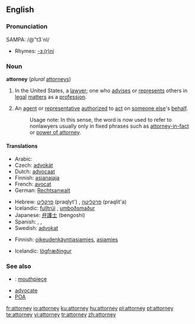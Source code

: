 ==English==

===Pronunciation===
SAMPA: /@"t3`nI/
*Rhymes: [[Rhymes:English:-ɜː(r)ni|-ɜː(r)ni]]

===Noun===
'''attorney''' (''plural'' [[attorneys]])

# {{law}} In the United States, a [[lawyer]]; one who [[advise]]s or [[represent]]s others in [[legal]] [[matter]]s as a [[profession]].
# An [[agent]] or [[representative]] [[authorize]]d to [[act]] on [[someone else]]'s [[behalf]].
#:Usage note:  In this sense, the word is now used to refer to nonlawyers usually only in fixed phrases such as [[attorney-in-fact]] or [[power of attorney]].

====Translations====
{{trans-top|lawyer}}
*Arabic: {{ARchar|[[محام|محامٍ]]}} {{IPAchar|(muħāmin)}} {{m}}
*Czech: [[advokát]] {{m}}
*Dutch: [[advocaat]] {{m|f}}
*Finnish: [[asianajaja]]
*French: [[avocat]] {{m}}
*German: [[Rechtsanwalt]] {{m}}
{{trans-mid}}
*Hebrew: [[פרקליט]] (praqlyt') {{m}}, [[פרקליטה]] (praqlit'a) {{f}}
*Icelandic: [[fulltrúi]] {{m}}, [[umboðsmaður]] {{m}}
*Japanese: [[弁護士]] (bengoshi)
*Spanish: {{t|es|abogado}} {{m}}, {{t|es|abogada}} {{f}}, {{t|es|notario}} {{m}}
*Swedish: [[advokat]] {{c}}
{{trans-bottom}}

{{trans-top|agent/representative}}
*Finnish: [[oikeudenkäyntiasiamies]], [[asiamies]]
{{trans-mid}}
*Icelandic: [[lögfræðingur]] {{m}}
{{trans-bottom}}

===See also===
*{{slang}}: [[mouthpiece]]
*[[advocate]]
*[[POA]]

[[fr:attorney]]
[[io:attorney]]
[[ku:attorney]]
[[hu:attorney]]
[[pl:attorney]]
[[pt:attorney]]
[[te:attorney]]
[[vi:attorney]]
[[tr:attorney]]
[[zh:attorney]]